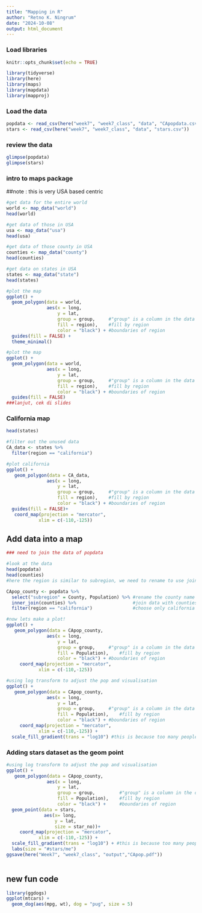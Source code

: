 ```yaml
---
title: "Mapping in R"
author: "Retno K. Ningrum"
date: "2024-10-08"
output: html_document
---
```



### Load libraries
```r
knitr::opts_chunk$set(echo = TRUE)

library(tidyverse)
library(here)
library(maps)
library(mapdata)
library(mapproj)


```

### Load the data
```r
popdata <- read_csv(here("week7", "week7_class", "data", "CApopdata.csv"))
stars <- read_csv(here("week7", "week7_class", "data", "stars.csv"))
```

### review the data
```r
glimpse(popdata)
glimpse(stars)
```

### intro to maps package
##note : this is very USA based centric
```r
#get data for the entire world
world <- map_data("world")
head(world)

#get data of those in USA
usa <- map_data("usa")
head(usa)

#get data of those county in USA
counties <- map_data("county")
head(counties)

#get data on states in USA
states <- map_data("state")
head(states)

#plot the map 
ggplot() +
  geom_polygon(data = world, 
               aes(x = long, 
                   y = lat, 
                   group = group,     #"group" is a column in the data set, its a must.
                   fill = region),    #fill by region
                   color = "black") + #boundaries of region
  guides(fill = FALSE) +
  theme_minimal()
```

```r
#plot the map 
ggplot() +
  geom_polygon(data = world, 
               aes(x = long, 
                   y = lat, 
                   group = group,     #"group" is a column in the data set, its a must.
                   fill = region),    #fill by region
                   color = "black") + #boundaries of region
  guides(fill = FALSE) 
###lanjut, cek di slides
```

### California map
```r
head(states)

#filter out the unused data
CA_data <- states %>%
  filter(region == "california")

#plot california
ggplot() +
   geom_polygon(data = CA_data, 
               aes(x = long, 
                   y = lat, 
                   group = group,     #"group" is a column in the data set, its a must.
                   fill = region),    #fill by region
                   color = "black") + #boundaries of region
  guides(fill = FALSE)+
   coord_map(projection = "mercator",
            xlim = c(-110,-125))

```
## Add data into a map
```r
### need to join the data of popdata 

#look at the data
head(popdata)
head(counties)
#here the region is similar to subregion, we need to rename to use join features

CApop_county <- popdata %>%
  select("subregion" = County, Population) %>% #rename the county name inro subregion
  inner_join(counties) %>%                     #join data with counties df
  filter(region == "california")               #choose only california

#now lets make a plot!
ggplot() +
   geom_polygon(data = CApop_county, 
               aes(x = long, 
                   y = lat, 
                   group = group,     #"group" is a column in the data set, its a must.
                   fill = Population),    #fill by region
                   color = "black") + #boundaries of region
     coord_map(projection = "mercator",
            xlim = c(-110,-125)) 

#using log transform to adjust the pop and visualisation
ggplot() +
   geom_polygon(data = CApop_county, 
               aes(x = long, 
                   y = lat, 
                   group = group,     #"group" is a column in the data set, its a must.
                   fill = Population),    #fill by region
                   color = "black") + #boundaries of region
     coord_map(projection = "mercator",
            xlim = c(-110,-125)) +
  scale_fill_gradient(trans = "log10") #this is because too many people, so we logtransform the data

```

### Adding stars dataset as the geom point
```r
#using log transform to adjust the pop and visualisation
ggplot() +
   geom_polygon(data = CApop_county, 
               aes(x = long, 
                   y = lat, 
                   group = group,         #"group" is a column in the data set, its a must.
                   fill = Population),    #fill by region
                   color = "black") +     #boundaries of region
  geom_point(data = stars,
              aes(x= long, 
                  y = lat,
                  size = star_no))+
     coord_map(projection = "mercator",
            xlim = c(-110,-125)) +
  scale_fill_gradient(trans = "log10") + #this is because too many people, so we logtransform the data
  labs(size = "#stars/me")
ggsave(here("Week7", "week7_class", "output","CApop.pdf"))
  

```
## new fun code
```r
library(ggdogs)
ggplot(mtcars) +
  geom_dog(aes(mpg, wt), dog = "pug", size = 5)
```


